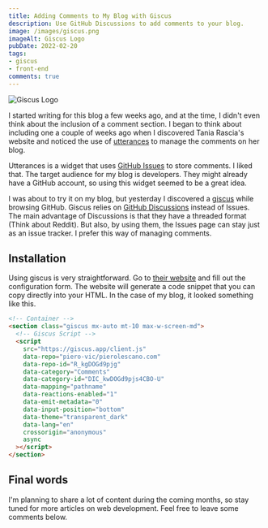 ```yaml
---
title: Adding Comments to My Blog with Giscus
description: Use GitHub Discussions to add comments to your blog.
image: /images/giscus.png
imageAlt: Giscus Logo
pubDate: 2022-02-20
tags:
- giscus
- front-end
comments: true
---
```


<img src="/images/giscus.png" alt="Giscus Logo" />

I started writing for this blog a few weeks ago, and at the time, I didn't even think about the inclusion of a comment
section. I began to think about including one a couple of weeks ago when I discovered Tania Rascia's website and noticed
the use of [utterances](https://github.com/utterance/utterances) to manage the comments on her blog.

Utterances is a widget that uses
[GitHub Issues](https://docs.github.com/en/issues/tracking-your-work-with-issues/about-issues) to store comments. I
liked that. The target audience for my blog is developers. They might already have a GitHub account, so using this
widget seemed to be a great idea.

I was about to try it on my blog, but yesterday I discovered a [giscus](https://github.com/giscus/giscus) while browsing
GitHub. Giscus relies on [GitHub Discussions](https://docs.github.com/en/discussions) instead of Issues. The main
advantage of Discussions is that they have a threaded format (Think about Reddit). But also, by using them, the Issues
page can stay just as an issue tracker. I prefer this way of managing comments.

## Installation

Using giscus is very straightforward. Go to [their website](https://giscus.app) and fill out the configuration form. The
website will generate a code snippet that you can copy directly into your HTML. In the case of my blog, it looked
something like this.

```html
<!-- Container -->
<section class="giscus mx-auto mt-10 max-w-screen-md">
  <!-- Giscus Script -->
  <script
    src="https://giscus.app/client.js"
    data-repo="piero-vic/pierolescano.com"
    data-repo-id="R_kgDOGd9pjg"
    data-category="Comments"
    data-category-id="DIC_kwDOGd9pjs4CBO-U"
    data-mapping="pathname"
    data-reactions-enabled="1"
    data-emit-metadata="0"
    data-input-position="bottom"
    data-theme="transparent_dark"
    data-lang="en"
    crossorigin="anonymous"
    async
  ></script>
</section>
```

## Final words

I'm planning to share a lot of content during the coming months, so stay tuned for more articles on web development.
Feel free to leave some comments below.
